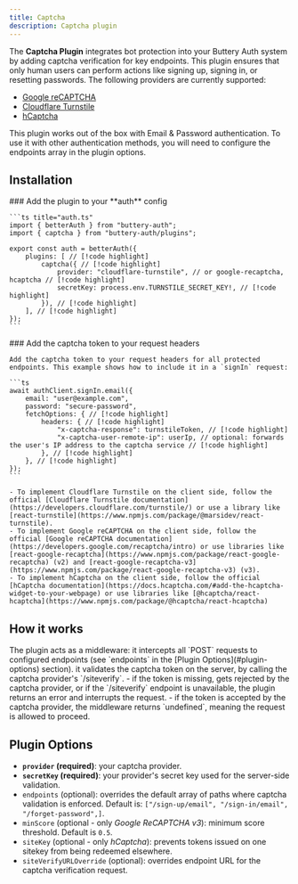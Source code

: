 ```yaml
---
title: Captcha
description: Captcha plugin
---
```


The **Captcha Plugin** integrates bot protection into your Buttery Auth system by adding captcha verification for key endpoints. This plugin ensures that only human users can perform actions like signing up, signing in, or resetting passwords. The following providers are currently supported:
- [Google reCAPTCHA](https://developers.google.com/recaptcha)
- [Cloudflare Turnstile](https://www.cloudflare.com/application-services/products/turnstile/)
- [hCaptcha](https://www.hcaptcha.com/)

<Callout type="info">
  This plugin works out of the box with <Link href="/docs/authentication/email-password">Email & Password</Link> authentication. To use it with other authentication methods, you will need to configure the <Link href="/docs/plugins/captcha#plugin-options">endpoints</Link> array in the plugin options.
</Callout>

## Installation

<Steps>
  <Step>
    ### Add the plugin to your **auth** config

    ```ts title="auth.ts"
    import { betterAuth } from "buttery-auth";
    import { captcha } from "buttery-auth/plugins";

    export const auth = betterAuth({
        plugins: [ // [!code highlight]
            captcha({ // [!code highlight]
                provider: "cloudflare-turnstile", // or google-recaptcha, hcaptcha // [!code highlight]
                secretKey: process.env.TURNSTILE_SECRET_KEY!, // [!code highlight]
            }), // [!code highlight]
        ], // [!code highlight]
    });
    ```

  </Step>
  <Step>
    ### Add the captcha token to your request headers

    Add the captcha token to your request headers for all protected endpoints. This example shows how to include it in a `signIn` request:

    ```ts
    await authClient.signIn.email({
        email: "user@example.com",
        password: "secure-password",
        fetchOptions: { // [!code highlight]
            headers: { // [!code highlight]
                "x-captcha-response": turnstileToken, // [!code highlight]
                "x-captcha-user-remote-ip": userIp, // optional: forwards the user's IP address to the captcha service // [!code highlight]
            }, // [!code highlight]
        }, // [!code highlight]
    });
    ```

    - To implement Cloudflare Turnstile on the client side, follow the official [Cloudflare Turnstile documentation](https://developers.cloudflare.com/turnstile/) or use a library like [react-turnstile](https://www.npmjs.com/package/@marsidev/react-turnstile).
    - To implement Google reCAPTCHA on the client side, follow the official [Google reCAPTCHA documentation](https://developers.google.com/recaptcha/intro) or use libraries like [react-google-recaptcha](https://www.npmjs.com/package/react-google-recaptcha) (v2) and [react-google-recaptcha-v3](https://www.npmjs.com/package/react-google-recaptcha-v3) (v3).
    - To implement hCaptcha on the client side, follow the official [hCaptcha documentation](https://docs.hcaptcha.com/#add-the-hcaptcha-widget-to-your-webpage) or use libraries like [@hcaptcha/react-hcaptcha](https://www.npmjs.com/package/@hcaptcha/react-hcaptcha)
  </Step>
</Steps>

## How it works

<Steps>
  <Step>
    The plugin acts as a middleware: it intercepts all `POST` requests to configured endpoints (see `endpoints`
    in the [Plugin Options](#plugin-options) section).
  </Step>
  <Step>
    it validates the captcha token on the server, by calling the captcha provider's `/siteverify`.
  </Step>
  <Step>
    - if the token is missing, gets rejected by the captcha provider, or if the `/siteverify` endpoint is
    unavailable, the plugin returns an error and interrupts the request.
    - if the token is accepted by the captcha provider, the middleware returns `undefined`, meaning the request is allowed to proceed.

  </Step>
</Steps>

## Plugin Options

- **`provider` (required)**: your captcha provider.
- **`secretKey` (required)**: your provider's secret key used for the server-side validation.
- `endpoints` (optional): overrides the default array of paths where captcha validation is enforced. Default is: `["/sign-up/email", "/sign-in/email", "/forget-password",]`.
- `minScore` (optional - only *Google ReCAPTCHA v3*): minimum score threshold. Default is `0.5`.
- `siteKey` (optional - only *hCaptcha*): prevents tokens issued on one sitekey from being redeemed elsewhere.
- `siteVerifyURLOverride` (optional): overrides endpoint URL for the captcha verification request.